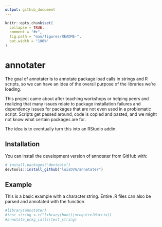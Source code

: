 ```yaml
---
output: github_document
---
```


<!-- README.md is generated from README.Rmd. Please edit that file -->

```r
knitr::opts_chunk$set(
  collapse = TRUE,
  comment = "#>",
  fig.path = "man/figures/README-",
  out.width = "100%"
)
```
# annotater

The goal of annotater is to annotate package load calls in strings and R scripts, so we can have an idea of the overall purpose of the libraries we're loading.

This project came about after teaching workshops or helping peers and realizing that many issues relate to package installation failures and dependency issues for packages that are not even used in a problematic script. Scripts get passed around, code is copied and pasted, and we might not know what certain packages are for.

The idea is to eventually turn this into an RStudio addin.

## Installation

You can install the development version of annotater from GitHub with:

``` r
# install.packages("devtools")
devtools::install_github("luisDVA/annotater")
```

## Example

This is a basic example with a character string. Entire .R files can also be parsed and annotated with the \code{annotate_script} function.

```r
#library(annotater)
#test_string <-c("library(boot)\nrequire(Matrix))
#annotate_pckg_calls(test_string)
```

